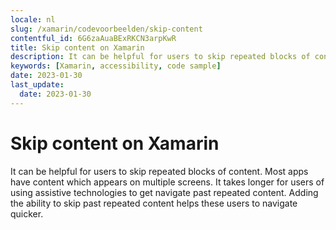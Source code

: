 ```yaml
---
locale: nl
slug: /xamarin/codevoorbeelden/skip-content
contentful_id: 6G6zaAuaBExRKCN3arpKwR
title: Skip content on Xamarin
description: It can be helpful for users to skip repeated blocks of content.
keywords: [Xamarin, accessibility, code sample]
date: 2023-01-30
last_update:
  date: 2023-01-30
---
```


# Skip content on Xamarin

It can be helpful for users to skip repeated blocks of content. Most apps have content which appears on multiple screens. It takes longer for users of using assistive technologies to get navigate past repeated content. Adding the ability to skip past repeated content helps these users to navigate quicker.

<CodeSample id="screen-skip" locale="nl" platform="xamarin"/>
